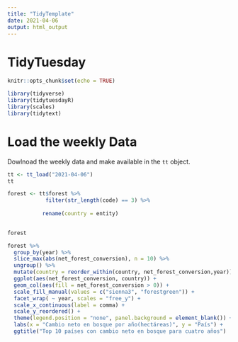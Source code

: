 ```yaml
---
title: "TidyTemplate"
date: 2021-04-06
output: html_output
---
```


# TidyTuesday


```r

knitr::opts_chunk$set(echo = TRUE)

library(tidyverse)
library(tidytuesdayR)
library(scales)
library(tidytext)

```

# Load the weekly Data

Dowlnoad the weekly data and make available in the `tt` object.

```r

tt <- tt_load("2021-04-06")
tt

```

```r


forest <- tt$forest %>% 
            filter(str_length(code) == 3) %>% 
                  
           rename(country = entity) 
            

forest
```
```r
forest %>% 
  group_by(year) %>% 
  slice_max(abs(net_forest_conversion), n = 10) %>% 
  ungroup() %>% 
  mutate(country = reorder_within(country, net_forest_conversion,year)) %>% 
  ggplot(aes(net_forest_conversion, country)) +
  geom_col(aes(fill = net_forest_conversion > 0)) +
  scale_fill_manual(values = c("sienna3", "forestgreen")) +
  facet_wrap( ~ year, scales = "free_y") +
  scale_x_continuous(label = comma) +
  scale_y_reordered() +
  theme(legend.position = "none", panel.background = element_blank()) +
  labs(x = "Cambio neto en bosque por año(hectáreas)", y = "País") + 
  ggtitle("Top 10 países con cambio neto en bosque para cuatro años")
```

